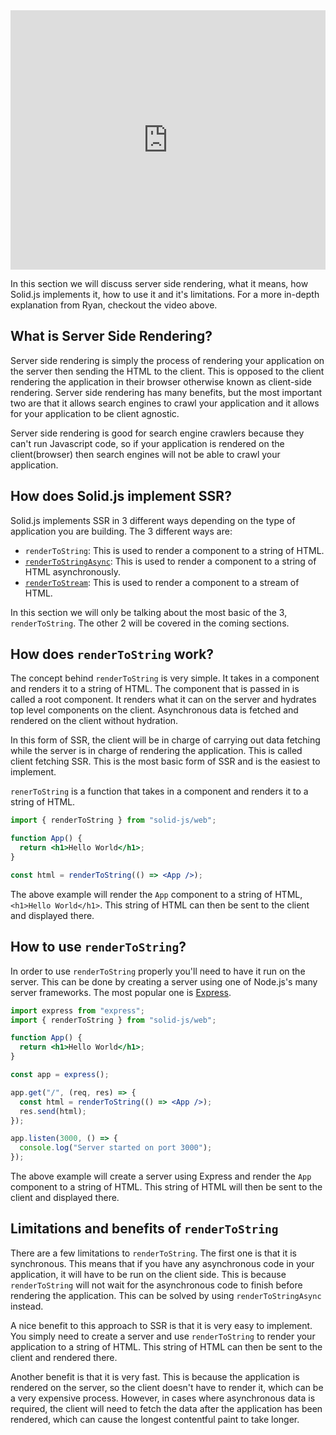 <Title>Simple/Client-Fetching SSR</Title>

<iframe width="100%" height="415" src="https://www.youtube.com/embed/0zadjVUV7zM" title="YouTube video player" frameborder="0" allow="accelerometer; autoplay; clipboard-write; encrypted-media; gyroscope; picture-in-picture; web-share" allowfullscreen></iframe>

In this section we will discuss server side rendering, what it means, how Solid.js implements it, how to use it and it's limitations. For a more in-depth explanation from Ryan, checkout the video above.

## What is Server Side Rendering?

Server side rendering is simply the process of rendering your application on the server then sending the HTML to the client. This is opposed to the client rendering the application in their browser otherwise known as client-side rendering. Server side rendering has many benefits, but the most important two are that it allows search engines to crawl your application and it allows for your application to be client agnostic. 

Server side rendering is good for search engine crawlers because they can't run Javascript code, so if your application is rendered on the client(browser) then search engines will not be able to crawl your application.

## How does Solid.js implement SSR?

Solid.js implements SSR in 3 different ways depending on the type of application you are building. The 3 different ways are:

- `renderToString`: This is used to render a component to a string of HTML. 
- [`renderToStringAsync`](/references/concepts/ssr/async-ssr): This is used to render a component to a string of HTML asynchronously.
- [`renderToStream`](/references/concepts/ssr/streaming): This is used to render a component to a stream of HTML.

In this section we will only be talking about the most basic of the 3, `renderToString`. The other 2 will be covered in the coming sections.

## How does `renderToString` work?

The concept behind `renderToString` is very simple. It takes in a component and renders it to a string of HTML. The component that is passed in is called a root component. It renders what it can on the server and hydrates top level components on the client. Asynchronous data is fetched and rendered on the client without hydration.

In this form of SSR, the client will be in charge of carrying out data fetching while the server is in charge of rendering the application. This is called client fetching SSR. This is the most basic form of SSR and is the easiest to implement.

`renerToString` is a function that takes in a component and renders it to a string of HTML. 

```jsx
import { renderToString } from "solid-js/web";

function App() {
  return <h1>Hello World</h1>;
}

const html = renderToString(() => <App />);
```

The above example will render the `App` component to a string of HTML, `<h1>Hello World</h1>`. This string of HTML can then be sent to the client and displayed there.

## How to use `renderToString`?

In order to use `renderToString` properly you'll need to have it run on the server. This can be done by creating a server using one of Node.js's many server frameworks. The most popular one is [Express](https://expressjs.com/). 

```jsx
import express from "express";
import { renderToString } from "solid-js/web";

function App() {
  return <h1>Hello World</h1>;
}

const app = express();

app.get("/", (req, res) => {
  const html = renderToString(() => <App />);
  res.send(html);
});

app.listen(3000, () => {
  console.log("Server started on port 3000");
});
```

The above example will create a server using Express and render the `App` component to a string of HTML. This string of HTML will then be sent to the client and displayed there.

## Limitations and benefits of `renderToString`

There are a few limitations to `renderToString`. The first one is that it is synchronous. This means that if you have any asynchronous code in your application, it will have to be run on the client side. This is because `renderToString` will not wait for the asynchronous code to finish before rendering the application. This can be solved by using `renderToStringAsync` instead.

A nice benefit to this approach to SSR is that it is very easy to implement. You simply need to create a server and use `renderToString` to render your application to a string of HTML. This string of HTML can then be sent to the client and rendered there.

Another benefit is that it is very fast. This is because the application is rendered on the server, so the client doesn't have to render it, which can be a very expensive process. However, in cases where asynchronous data is required, the client will need to fetch the data after the application has been rendered, which can cause the longest contentful paint to take longer.